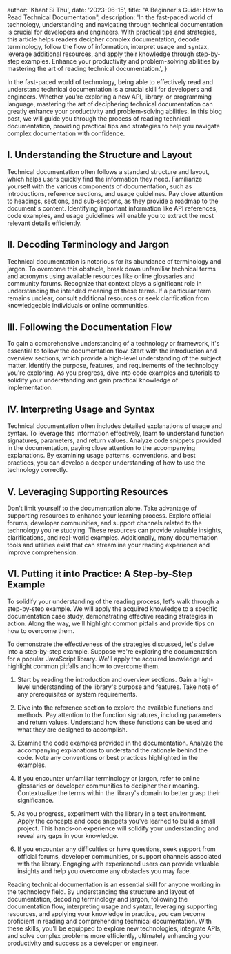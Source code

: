 
  author: 'Khant Si Thu',
  date: '2023-06-15',
  title: "A Beginner's Guide: How to Read Technical Documentation",
  description:
    'In the fast-paced world of technology, understanding and navigating through technical documentation is crucial for developers and engineers. With practical tips and strategies, this article helps readers decipher complex documentation, decode terminology, follow the flow of information, interpret usage and syntax, leverage additional resources, and apply their knowledge through step-by-step examples. Enhance your productivity and problem-solving abilities by mastering the art of reading technical documentation.',
}


In the fast-paced world of technology, being able to effectively read and understand technical documentation is a crucial skill for developers and engineers. Whether you're exploring a new API, library, or programming language, mastering the art of deciphering technical documentation can greatly enhance your productivity and problem-solving abilities. In this blog post, we will guide you through the process of reading technical documentation, providing practical tips and strategies to help you navigate complex documentation with confidence.

## I. Understanding the Structure and Layout

Technical documentation often follows a standard structure and layout, which helps users quickly find the information they need. Familiarize yourself with the various components of documentation, such as introductions, reference sections, and usage guidelines. Pay close attention to headings, sections, and sub-sections, as they provide a roadmap to the document's content. Identifying important information like API references, code examples, and usage guidelines will enable you to extract the most relevant details efficiently.

## II. Decoding Terminology and Jargon

Technical documentation is notorious for its abundance of terminology and jargon. To overcome this obstacle, break down unfamiliar technical terms and acronyms using available resources like online glossaries and community forums. Recognize that context plays a significant role in understanding the intended meaning of these terms. If a particular term remains unclear, consult additional resources or seek clarification from knowledgeable individuals or online communities.

## III. Following the Documentation Flow

To gain a comprehensive understanding of a technology or framework, it's essential to follow the documentation flow. Start with the introduction and overview sections, which provide a high-level understanding of the subject matter. Identify the purpose, features, and requirements of the technology you're exploring. As you progress, dive into code examples and tutorials to solidify your understanding and gain practical knowledge of implementation.

## IV. Interpreting Usage and Syntax

Technical documentation often includes detailed explanations of usage and syntax. To leverage this information effectively, learn to understand function signatures, parameters, and return values. Analyze code snippets provided in the documentation, paying close attention to the accompanying explanations. By examining usage patterns, conventions, and best practices, you can develop a deeper understanding of how to use the technology correctly.

## V. Leveraging Supporting Resources

Don't limit yourself to the documentation alone. Take advantage of supporting resources to enhance your learning process. Explore official forums, developer communities, and support channels related to the technology you're studying. These resources can provide valuable insights, clarifications, and real-world examples. Additionally, many documentation tools and utilities exist that can streamline your reading experience and improve comprehension.

## VI. Putting it into Practice: A Step-by-Step Example

To solidify your understanding of the reading process, let's walk through a step-by-step example. We will apply the acquired knowledge to a specific documentation case study, demonstrating effective reading strategies in action. Along the way, we'll highlight common pitfalls and provide tips on how to overcome them.

To demonstrate the effectiveness of the strategies discussed, let's delve into a step-by-step example. Suppose we're exploring the documentation for a popular JavaScript library. We'll apply the acquired knowledge and highlight common pitfalls and how to overcome them.

1. Start by reading the introduction and overview sections. Gain a high-level understanding of the library's purpose and features. Take note of any prerequisites or system requirements.

2. Dive into the reference section to explore the available functions and methods. Pay attention to the function signatures, including parameters and return values. Understand how these functions can be used and what they are designed to accomplish.

3. Examine the code examples provided in the documentation. Analyze the accompanying explanations to understand the rationale behind the code. Note any conventions or best practices highlighted in the examples.

4. If you encounter unfamiliar terminology or jargon, refer to online glossaries or developer communities to decipher their meaning. Contextualize the terms within the library's domain to better grasp their significance.

5. As you progress, experiment with the library in a test environment. Apply the concepts and code snippets you've learned to build a small project. This hands-on experience will solidify your understanding and reveal any gaps in your knowledge.

6. If you encounter any difficulties or have questions, seek support from official forums, developer communities, or support channels associated with the library. Engaging with experienced users can provide valuable insights and help you overcome any obstacles you may face.

Reading technical documentation is an essential skill for anyone working in the technology field. By understanding the structure and layout of documentation, decoding terminology and jargon, following the documentation flow, interpreting usage and syntax, leveraging supporting resources, and applying your knowledge in practice, you can become proficient in reading and comprehending technical documentation. With these skills, you'll be equipped to explore new technologies, integrate APIs, and solve complex problems more efficiently, ultimately enhancing your productivity and success as a developer or engineer.
